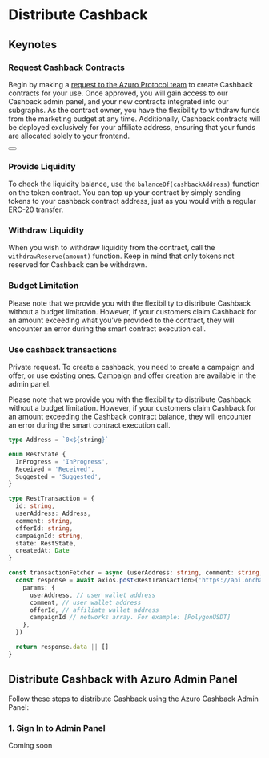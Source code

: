
# Distribute Cashback

## Keynotes

### Request Cashback Contracts
Begin by making a [request to the Azuro Protocol team](https://azuro.typeform.com/cashbackpanel) to create Cashback
contracts for your use. Once approved, you will gain access to our Cashback admin panel, and your new contracts
integrated into our subgraphs. As the contract owner, you have the flexibility to withdraw
funds from the marketing budget at any time. Additionally, Cashback contracts will be deployed exclusively
for your affiliate address, ensuring that your funds are allocated solely to your frontend.

<div className="mt-4">
  <Button
    toTab="https://azuro.typeform.com/cashbackpanel"
    title="Request contracts"
  />
</div>

### Provide Liquidity
To check the liquidity balance, use the `balanceOf(cashbackAddress)` function on the token
contract. You can top up your contract by simply sending tokens to your cashback contract address, just as you would with
a regular ERC-20 transfer.

### Withdraw Liquidity
When you wish to withdraw liquidity from the contract, call the `withdrawReserve(amount)`
function. Keep in mind that only tokens not reserved for Cashback can be withdrawn.

### Budget Limitation
Please note that we provide you with the flexibility to distribute Cashback
without a budget limitation. However, if your customers claim Cashback for an amount exceeding what you've provided
to the contract, they will encounter an error during the smart contract execution call.

### Use cashback transactions
Private request.
To create a cashback, you need to create a campaign and offer, or use existing ones.
Campaign and offer creation are available in the admin panel.

<Callout type="warning">
  Please note that we provide you with the flexibility to distribute Cashback without a budget limitation.
  However, if your customers claim Cashback for an amount exceeding the Cashback contract balance,
  they will encounter an error during the smart contract execution call.
</Callout>

```ts
type Address = `0x${string}`

enum RestState {
  InProgress = 'InProgress',
  Received = 'Received',
  Suggested = 'Suggested',
}

type RestTransaction = {
  id: string,
  userAddress: Address,
  comment: string,
  offerId: string,
  campaignId: string,
  state: RestState,
  createdAt: Date
}

const transactionFetcher = async (userAddress: string, comment: string, offerId: string, campaignId: string): Promise<RestTransaction> => {
  const response = await axios.post<RestTransaction>('https://api.onchainfeed.org/api/v1/public/cashback/transaction/create', {
    params: {
      userAddress, // user wallet address
      comment, // user wallet address
      offerId, // affiliate wallet address
      campaignId // networks array. For example: [PolygonUSDT]
    },
  })

  return response.data || []
}
```

## Distribute Cashback with Azuro Admin Panel

Follow these steps to distribute Cashback using the Azuro Cashback Admin Panel:

### 1. Sign In to Admin Panel

Coming soon
